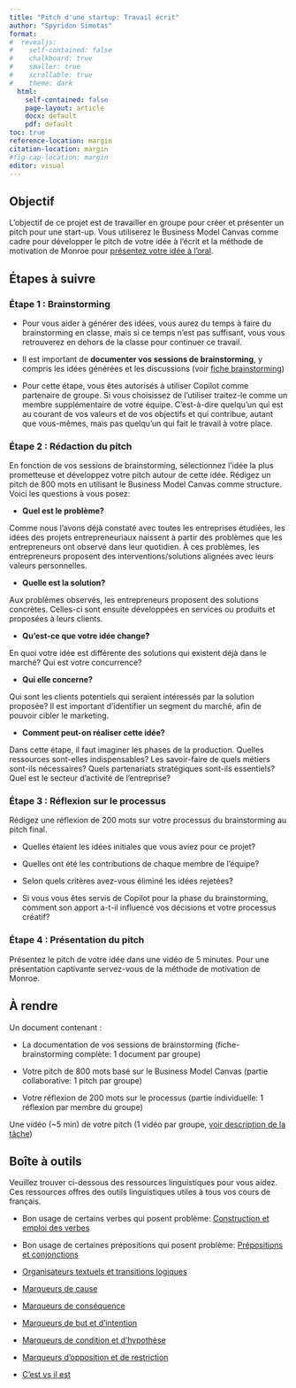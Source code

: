 ```yaml
---
title: "Pitch d'une startup: Travail écrit"
author: "Spyridon Simotas"
format: 
#  revealjs: 
#    self-contained: false
#    chalkboard: true
#    smaller: true
#    scrollable: true
#    theme: dark
  html: 
    self-contained: false
    page-layout: article
    docx: default
    pdf: default
toc: true
reference-location: margin
citation-location: margin
#fig-cap-location: margin
editor: visual  
---
```


## Objectif

L'objectif de ce projet est de travailler en groupe pour créer et présenter un pitch pour une start-up. Vous utiliserez le Business Model Canvas comme cadre pour développer le pitch de votre idée à l'écrit et la méthode de motivation de Monroe pour [présentez votre idée à l'oral](https://canvas.its.virginia.edu/courses/104170/assignments/476393). 

## Étapes à suivre

### Étape 1 : Brainstorming

-   Pour vous aider à générer des idées, vous aurez du temps à faire du brainstorming en classe, mais si ce temps n’est pas suffisant, vous vous retrouverez en dehors de la classe pour continuer ce travail.

-   Il est important de **documenter vos sessions de brainstorming**, y compris les idées générées et les discussions (voir [fiche brainstorming](https://canvas.its.virginia.edu/courses/104170/files/7319454))

-   Pour cette étape, vous êtes autorisés à utiliser Copilot comme partenaire de groupe. Si vous choisissez de l’utiliser traitez-le comme un membre supplémentaire de votre équipe. C’est-à-dire quelqu’un qui est au courant de vos valeurs et de vos objectifs et qui contribue, autant que vous-mêmes, mais pas quelqu’un qui fait le travail à votre place.

### Étape 2 : Rédaction du pitch

En fonction de vos sessions de brainstorming, sélectionnez l'idée la plus prometteuse et développez votre pitch autour de cette idée. Rédigez un pitch de 800 mots en utilisant le Business Model Canvas comme structure. Voici les questions à vous posez:

-   **Quel est le problème?**

Comme nous l’avons déjà constaté avec toutes les entreprises étudiées, les idées des projets entrepreneuriaux naissent à partir des problèmes que les entrepreneurs ont observé dans leur quotidien. À ces problèmes, les entrepreneurs proposent des interventions/solutions alignées avec leurs valeurs personnelles. 

-   **Quelle est la solution?**

Aux problèmes observés, les entrepreneurs proposent des solutions concrètes. Celles-ci sont ensuite développées en services ou produits et proposées à leurs clients. 

-   **Qu’est-ce que votre idée change?**

En quoi votre idée est différente des solutions qui existent déjà dans le marché? Qui est votre concurrence?

-   **Qui elle concerne?**

Qui sont les clients potentiels qui seraient intéressés par la solution proposée? Il est important d’identifier un segment du marché, afin de pouvoir cibler le marketing.

-   **Comment peut-on réaliser cette idée?**

Dans cette étape, il faut imaginer les phases de la production. Quelles ressources sont-elles indispensables? Les savoir-faire de quels métiers sont-ils nécessaires? Quels partenariats stratégiques sont-ils essentiels? Quel est le secteur d’activité de l’entreprise?

### Étape 3 : Réflexion sur le processus

Rédigez une réflexion de 200 mots sur votre processus du brainstorming au pitch final.

-   Quelles étaient les idées initiales que vous aviez pour ce projet?

-   Quelles ont été les contributions de chaque membre de l'équipe?

-   Selon quels critères avez-vous éliminé les idées rejetées?

-   Si vous vous êtes servis de Copilot pour la phase du brainstorming, comment son apport a-t-il influencé vos décisions et votre processus créatif?

### Étape 4 : Présentation du pitch

Présentez le pitch de votre idée dans une vidéo de 5 minutes. Pour une présentation captivante servez-vous de la méthode de motivation de Monroe.

## À rendre

Un document contenant :

-   La documentation de vos sessions de brainstorming (fiche-brainstorming complète: 1 document par groupe)

-   Votre pitch de 800 mots basé sur le Business Model Canvas (partie collaborative: 1 pitch par groupe)

-   Votre réflexion de 200 mots sur le processus (partie individuelle: 1 réflexion par membre du groupe)

Une vidéo (\~5 min) de votre pitch (1 vidéo par groupe, [voir description de la tâche](https://canvas.its.virginia.edu/courses/104170/assignments/476393))

## Boîte à outils

Veuillez trouver ci-dessous des ressources linguistiques pour vous aidez. Ces ressources offres des outils linguistiques utiles à tous vos cours de français.

-   Bon usage de certains verbes qui posent problème: [Construction et emploi des verbes](https://ecampusontario.pressbooks.pub/consortiumclonetest/chapter/construction-et-emploi-des-verbes/)

-   Bon usage de certaines prépositions qui posent problème: [Prépositions et conjonctions](https://ecampusontario.pressbooks.pub/consortiumclonetest/chapter/prepositions-et-conjonctions/)

-   [Organisateurs textuels et transitions logiques](https://ecampusontario.pressbooks.pub/consortiumclonetest/chapter/organisateurs-textuels/)

-   [Marqueurs de cause](https://ecampusontario.pressbooks.pub/consortiumclonetest/chapter/marqueurs-de-cause/)

-   [Marqueurs de conséquence](https://ecampusontario.pressbooks.pub/consortiumclonetest/chapter/marqueurs-de-consequence/)

-   [Marqueurs de but et d’intention](https://ecampusontario.pressbooks.pub/consortiumclonetest/chapter/marqueurs-de-but-et-dintention/)

-   [Marqueurs de condition et d’hypothèse](https://ecampusontario.pressbooks.pub/consortiumclonetest/chapter/marqueurs-de-condition-et-dhypothese/)

-   [Marqueurs d’opposition et de restriction](https://ecampusontario.pressbooks.pub/consortiumclonetest/chapter/marqueurs-de-concession-dopposition-et-de-restriction/)

-   [C’est vs il est](https://ecampusontario.pressbooks.pub/consortiumclonetest/chapter/chapitre-10/#2.2)
